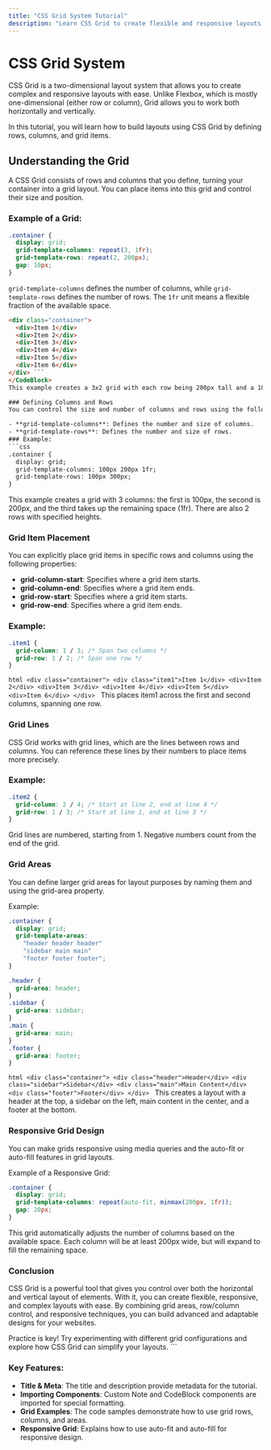 ```yaml
---
title: "CSS Grid System Tutorial"
description: "Learn CSS Grid to create flexible and responsive layouts."
---
```



# CSS Grid System

CSS Grid is a two-dimensional layout system that allows you to create complex and responsive layouts with ease. Unlike Flexbox, which is mostly one-dimensional (either row or column), Grid allows you to work both horizontally and vertically.

In this tutorial, you will learn how to build layouts using CSS Grid by defining rows, columns, and grid items.

## Understanding the Grid

A CSS Grid consists of rows and columns that you define, turning your container into a grid layout. You can place items into this grid and control their size and position.

### Example of a Grid:

```css
.container {
  display: grid;
  grid-template-columns: repeat(3, 1fr);
  grid-template-rows: repeat(2, 200px);
  gap: 10px;
}
```
<Note> `grid-template-columns` defines the number of columns, while `grid-template-rows` defines the number of rows. The `1fr` unit means a flexible fraction of the available space. </Note> <CodeBlock> 

```html 
<div class="container"> 
  <div>Item 1</div> 
  <div>Item 2</div> 
  <div>Item 3</div> 
  <div>Item 4</div> 
  <div>Item 5</div> 
  <div>Item 6</div> 
</div> ``` 
</CodeBlock>
This example creates a 3x2 grid with each row being 200px tall and a 10px gap between items.

### Defining Columns and Rows
You can control the size and number of columns and rows using the following properties:

- **grid-template-columns**: Defines the number and size of columns.
- **grid-template-rows**: Defines the number and size of rows.
### Example:
```css
.container {
  display: grid;
  grid-template-columns: 100px 200px 1fr;
  grid-template-rows: 100px 300px;
}
```
This example creates a grid with 3 columns: the first is 100px, the second is 200px, and the third takes up the remaining space (1fr). There are also 2 rows with specified heights.

### Grid Item Placement
You can explicitly place grid items in specific rows and columns using the following properties:

- **grid-column-start**: Specifies where a grid item starts.
- **grid-column-end**: Specifies where a grid item ends.
- **grid-row-start**: Specifies where a grid item starts.
- **grid-row-end**: Specifies where a grid item ends.
### Example:
```css
.item1 {
  grid-column: 1 / 3; /* Span two columns */
  grid-row: 1 / 2; /* Span one row */
}
```
<CodeBlock> ```html <div class="container"> <div class="item1">Item 1</div> <div>Item 2</div> <div>Item 3</div> <div>Item 4</div> <div>Item 5</div> <div>Item 6</div> </div> ``` </CodeBlock>
This places item1 across the first and second columns, spanning one row.

### Grid Lines
CSS Grid works with grid lines, which are the lines between rows and columns. You can reference these lines by their numbers to place items more precisely.

### Example:
```css
.item2 {
  grid-column: 2 / 4; /* Start at line 2, end at line 4 */
  grid-row: 1 / 3; /* Start at line 1, end at line 3 */
}
```
<Note> Grid lines are numbered, starting from 1. Negative numbers count from the end of the grid. </Note>
### Grid Areas
You can define larger grid areas for layout purposes by naming them and using the grid-area property.

Example:
```css
.container {
  display: grid;
  grid-template-areas: 
    "header header header"
    "sidebar main main"
    "footer footer footer";
}

.header {
  grid-area: header;
}
.sidebar {
  grid-area: sidebar;
}
.main {
  grid-area: main;
}
.footer {
  grid-area: footer;
}
```
<CodeBlock> ```html <div class="container"> <div class="header">Header</div> <div class="sidebar">Sidebar</div> <div class="main">Main Content</div> <div class="footer">Footer</div> </div> ``` </CodeBlock>
This creates a layout with a header at the top, a sidebar on the left, main content in the center, and a footer at the bottom.

### Responsive Grid Design
You can make grids responsive using media queries and the auto-fit or auto-fill features in grid layouts.

Example of a Responsive Grid:
```css
.container {
  display: grid;
  grid-template-columns: repeat(auto-fit, minmax(200px, 1fr));
  gap: 20px;
}
```
This grid automatically adjusts the number of columns based on the available space. Each column will be at least 200px wide, but will expand to fill the remaining space.

### Conclusion
CSS Grid is a powerful tool that gives you control over both the horizontal and vertical layout of elements. With it, you can create flexible, responsive, and complex layouts with ease. By combining grid areas, row/column control, and responsive techniques, you can build advanced and adaptable designs for your websites.

<Note> Practice is key! Try experimenting with different grid configurations and explore how CSS Grid can simplify your layouts. </Note> ```
### Key Features:
- **Title & Meta**: The title and description provide metadata for the tutorial.
- **Importing Components**: Custom Note and CodeBlock components are imported for special formatting.
- **Grid Examples**: The code samples demonstrate how to use grid rows, columns, and areas.
- **Responsive Grid**: Explains how to use auto-fit and auto-fill for responsive design.
